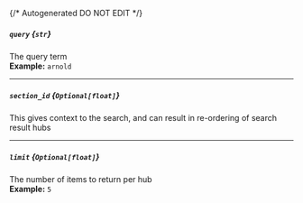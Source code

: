 {/* Autogenerated DO NOT EDIT  */}
##### `query` *{`str`}*
The query term
<br/>
**Example:** `arnold`

---
##### `section_id` *{`Optional[float]`}*
This gives context to the search, and can result in re\-ordering of search result hubs

---
##### `limit` *{`Optional[float]`}*
The number of items to return per hub
<br/>
**Example:** `5`

